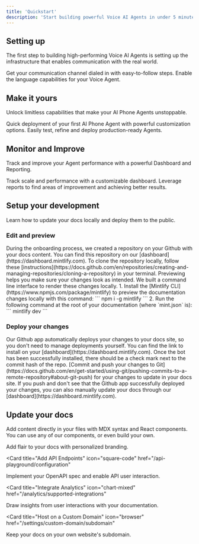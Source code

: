 ```yaml
---
title: 'Quickstart'
description: 'Start building powerful Voice AI Agents in under 5 minutes'
---
```

## Setting up

The first step to building high-performing Voice AI Agents is setting up the infrastructure that enables communication with the real world.

<CardGroup cols={2}>
  <Card title="Integrate Telephony" icon="phone-volume" href="https://mintlify.com/docs/quickstart">
    Get your communication channel dialed in with easy-to-follow steps.
  </Card>

  <Card title="Configure Speech" icon="language" href="https://mintlify.com/docs/development">
    Enable the language capabilities for your Voice Agent.
  </Card>
</CardGroup>

## Make it yours

Unlock limitless capabilities that make your AI Phone Agents unstoppable.

<CardGroup cols={2}>
  <Card title="Build your First Agent" icon="user-astronaut" href="first-recipe">
    Quick deployment of your first AI Phone Agent with powerful customization options.
  </Card>

  <Card title="Test & Deploy" icon="vial" href="first-recipe">
    Easily test, refine and deploy production-ready Agents.
  </Card>
</CardGroup>

  ## Monitor and Improve

Track and improve your Agent performance with a powerful Dashboard and Reporting.

<CardGroup cols={2}>
  <Card title="Dashboard" icon="gauge" href="https://mintlify.com/docs/settings/global">
    Track scale and performance with a customizable dashboard.
  </Card>

  <Card title="Improve Performance" icon="flag-checkered" href="https://mintlify.com/docs/api-playground/openapi">
    Leverage reports to find areas of improvement and achieving better results.
  </Card>
</CardGroup>

## Setup your development

Learn how to update your docs locally and deploy them to the public.

### Edit and preview

<AccordionGroup>
  <Accordion icon="github" title="Clone your docs locally">
    During the onboarding process, we created a repository on your Github with
    your docs content. You can find this repository on our
    [dashboard](https://dashboard.mintlify.com). To clone the repository
    locally, follow these
    [instructions](https://docs.github.com/en/repositories/creating-and-managing-repositories/cloning-a-repository)
    in your terminal.
  </Accordion>
  <Accordion icon="rectangle-terminal" title="Preview changes">
    Previewing helps you make sure your changes look as intended. We built a
    command line interface to render these changes locally. 1. Install the
    [Mintlify CLI](https://www.npmjs.com/package/mintlify) to preview the
    documentation changes locally with this command: ``` npm i -g mintlify ```
    2. Run the following command at the root of your documentation (where
    `mint.json` is): ``` mintlify dev ```
  </Accordion>
</AccordionGroup>

### Deploy your changes

<AccordionGroup>

<Accordion icon="message-bot" title="Install our Github app">
  Our Github app automatically deploys your changes to your docs site, so you
  don't need to manage deployments yourself. You can find the link to install on
  your [dashboard](https://dashboard.mintlify.com). Once the bot has been
  successfully installed, there should be a check mark next to the commit hash
  of the repo.
</Accordion>
<Accordion icon="rocket" title="Push your changes">
  [Commit and push your changes to
  Git](https://docs.github.com/en/get-started/using-git/pushing-commits-to-a-remote-repository#about-git-push)
  for your changes to update in your docs site. If you push and don't see that
  the Github app successfully deployed your changes, you can also manually
  update your docs through our [dashboard](https://dashboard.mintlify.com).
</Accordion>

</AccordionGroup>

## Update your docs

Add content directly in your files with MDX syntax and React components. You can use any of our components, or even build your own.

<CardGroup>

<Card title="Style Your Docs" icon="paintbrush" href="/settings/global">
  Add flair to your docs with personalized branding.
</Card>

<Card
  title="Add API Endpoints"
  icon="square-code"
  href="/api-playground/configuration"
>
  Implement your OpenAPI spec and enable API user interaction.
</Card>

<Card
  title="Integrate Analytics"
  icon="chart-mixed"
  href="/analytics/supported-integrations"
>
  Draw insights from user interactions with your documentation.
</Card>

<Card
  title="Host on a Custom Domain"
  icon="browser"
  href="/settings/custom-domain/subdomain"
>
  Keep your docs on your own website's subdomain.
</Card>

</CardGroup>
